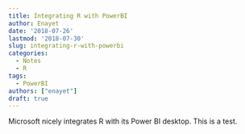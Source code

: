 ```yaml
---
title: Integrating R with PowerBI
author: Enayet
date: '2018-07-26'
lastmod: '2018-07-30'
slug: integrating-r-with-powerbi
categories:
  - Notes
  - R
tags:
  - PowerBI
authors: ["enayet"]
draft: true
---
```


Microsoft nicely integrates R with its Power BI desktop. This is a test.